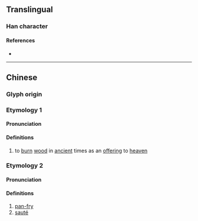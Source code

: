 {{character info}}
==Translingual==

===Han character===
{{Han char|rn=86|rad=火|as=06|sn=10|four=|canj=FYCK|ids=⿰火交}}

====References====
* {{Han ref|kx=0669.110|dkj=18982|dj=1078.180|hdz=32200.180|uh=70C4|ud=28868}}

----

==Chinese==
{{zh-forms}}

===Glyph origin===
{{Han etym}}

===Etymology 1===
====Pronunciation====
{{zh-pron
|m=jiǎo
|c=gaau2
|mc=y
|oc=y
|cat=v
}}

====Definitions====
{{zh-hanzi}}

# {{zh-hg}} to [[burn]] [[wood]] in [[ancient]] times as an [[offering]] to [[heaven]]

===Etymology 2===
====Pronunciation====
{{zh-pron
|m=yào
|c=
|cat=v
}}

====Definitions====
{{zh-hanzi}}

# [[pan-fry]]
# [[sauté]]
